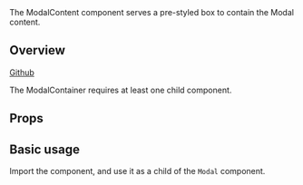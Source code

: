 
<Meta of={ModalContentStories} />

<Title>ModalContent</Title>

<Subtitle>
  The ModalContent component serves a pre-styled box to contain the Modal
  content.
</Subtitle>

<Canvas of={ModalContentStories.Default} />

## Overview

[Github](https://github.com/recondesigns/be-ubiquitous/tree/main/src/components/ModalContent)

The ModalContainer requires at least one child component.

## Props

<ArgTypes />

## Basic usage

Import the component, and use it as a child of the `Modal` component.

```js
import { ModalContent } from "ubiq-ui"

return (
  <Modal>
    <ModalContent>
      <h3>Modal title</h3>
      <Button>Button</Button>
    </ModalContent
  </ModalContent
)
```
